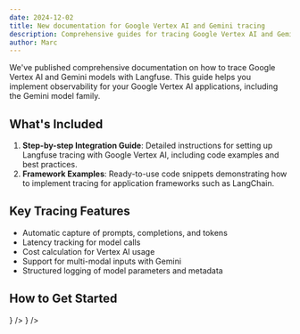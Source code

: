 ```yaml
---
date: 2024-12-02
title: New documentation for Google Vertex AI and Gemini tracing
description: Comprehensive guides for tracing Google Vertex AI and Gemini models with Langfuse
author: Marc
---
```



<ChangelogHeader />

We've published comprehensive documentation on how to trace Google Vertex AI and Gemini models with Langfuse. This guide helps you implement observability for your Google Vertex AI applications, including the Gemini model family.

## What's Included

1. **Step-by-step Integration Guide**: Detailed instructions for setting up Langfuse tracing with Google Vertex AI, including code examples and best practices.
2. **Framework Examples**: Ready-to-use code snippets demonstrating how to implement tracing for application frameworks such as LangChain.

## Key Tracing Features

- Automatic capture of prompts, completions, and tokens
- Latency tracking for model calls
- Cost calculation for Vertex AI usage
- Support for multi-modal inputs with Gemini
- Structured logging of model parameters and metadata

## How to Get Started


<Cards num={2}>
  <Card title="Google Vertex AI Documentation" href="/integrations/model-providers/google-vertex-ai" icon={<Book />} />
  <Card title="Gemini Documentation" href="/integrations/model-providers/google-gemini" icon={<Book />} />
</Cards> 

